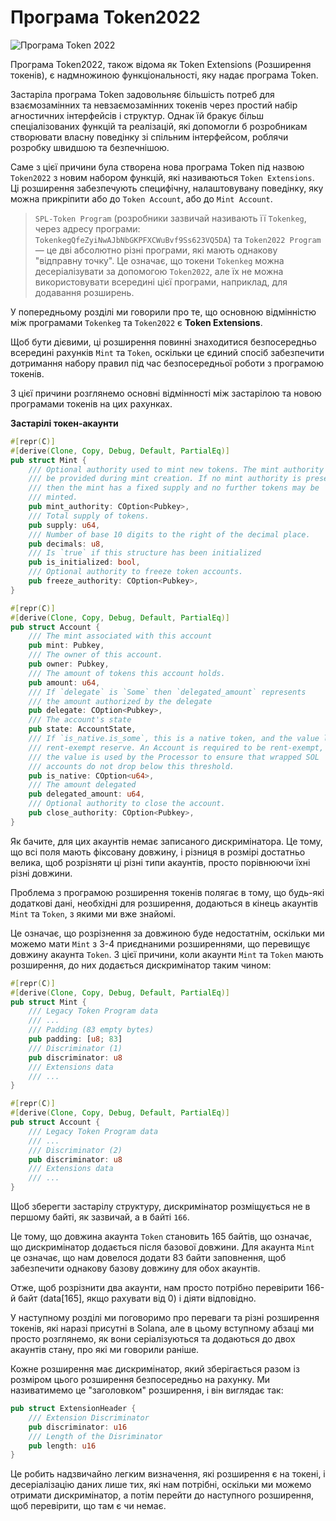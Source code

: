 
# Програма Token2022

![Програма Token 2022](/graphics/course-banners/token-2022-program.png)

Програма Token2022, також відома як Token Extensions (Розширення токенів), є надмножиною функціональності, яку надає програма Token.

Застаріла програма Token задовольняє більшість потреб для взаємозамінних та невзаємозамінних токенів через простий набір агностичних інтерфейсів і структур. Однак їй бракує більш спеціалізованих функцій та реалізацій, які допомогли б розробникам створювати власну поведінку зі спільним інтерфейсом, роблячи розробку швидшою та безпечнішою.

Саме з цієї причини була створена нова програма Token під назвою `Token2022` з новим набором функцій, які називаються `Token Extensions`. Ці розширення забезпечують специфічну, налаштовувану поведінку, яку можна прикріпити або до `Token Account`, або до `Mint Account`.

> `SPL-Token Program` (розробники зазвичай називають її `Tokenkeg`, через адресу програми: `TokenkegQfeZyiNwAJbNbGKPFXCWuBvf9Ss623VQ5DA`) та `Token2022 Program` — це дві абсолютно різні програми, які мають однакову "відправну точку". Це означає, що токени `Tokenkeg` можна десеріалізувати за допомогою `Token2022`, але їх не можна використовувати всередині цієї програми, наприклад, для додавання розширень.

<ArticleSection name="Рахунки Mint та Token" id="mint-and-token-accounts" level="h2" />

У попередньому розділі ми говорили про те, що основною відмінністю між програмами `Tokenkeg` та `Token2022` є **Token Extensions**.

Щоб бути дієвими, ці розширення повинні знаходитися безпосередньо всередині рахунків `Mint` та `Token`, оскільки це єдиний спосіб забезпечити дотримання набору правил під час безпосередньої роботи з програмою токенів.

З цієї причини розглянемо основні відмінності між застарілою та новою програмами токенів на цих рахунках.

**Застарілі токен-акаунти**

```rust
#[repr(C)]
#[derive(Clone, Copy, Debug, Default, PartialEq)]
pub struct Mint {
    /// Optional authority used to mint new tokens. The mint authority may only
    /// be provided during mint creation. If no mint authority is present
    /// then the mint has a fixed supply and no further tokens may be
    /// minted.
    pub mint_authority: COption<Pubkey>,
    /// Total supply of tokens.
    pub supply: u64,
    /// Number of base 10 digits to the right of the decimal place.
    pub decimals: u8,
    /// Is `true` if this structure has been initialized
    pub is_initialized: bool,
    /// Optional authority to freeze token accounts.
    pub freeze_authority: COption<Pubkey>,
}

#[repr(C)]
#[derive(Clone, Copy, Debug, Default, PartialEq)]
pub struct Account {
    /// The mint associated with this account
    pub mint: Pubkey,
    /// The owner of this account.
    pub owner: Pubkey,
    /// The amount of tokens this account holds.
    pub amount: u64,
    /// If `delegate` is `Some` then `delegated_amount` represents
    /// the amount authorized by the delegate
    pub delegate: COption<Pubkey>,
    /// The account's state
    pub state: AccountState,
    /// If `is_native.is_some`, this is a native token, and the value logs the
    /// rent-exempt reserve. An Account is required to be rent-exempt, so
    /// the value is used by the Processor to ensure that wrapped SOL
    /// accounts do not drop below this threshold.
    pub is_native: COption<u64>,
    /// The amount delegated
    pub delegated_amount: u64,
    /// Optional authority to close the account.
    pub close_authority: COption<Pubkey>,
}
```

Як бачите, для цих акаунтів немає записаного дискримінатора. Це тому, що всі поля мають фіксовану довжину, і різниця в розмірі достатньо велика, щоб розрізняти ці різні типи акаунтів, просто порівнюючи їхні різні довжини.

Проблема з програмою розширення токенів полягає в тому, що будь-які додаткові дані, необхідні для розширення, додаються в кінець акаунтів `Mint` та `Token`, з якими ми вже знайомі.

Це означає, що розрізнення за довжиною буде недостатнім, оскільки ми можемо мати `Mint` з 3-4 приєднаними розширеннями, що перевищує довжину акаунта `Token`. З цієї причини, коли акаунти `Mint` та `Token` мають розширення, до них додається дискримінатор таким чином:

```rust
#[repr(C)]
#[derive(Clone, Copy, Debug, Default, PartialEq)]
pub struct Mint {
    /// Legacy Token Program data
    /// ...
    /// Padding (83 empty bytes)
    pub padding: [u8; 83]
    /// Discriminator (1)
    pub discriminator: u8
    /// Extensions data
    /// ...
}

#[repr(C)]
#[derive(Clone, Copy, Debug, Default, PartialEq)]
pub struct Account {
    /// Legacy Token Program data
    /// ...
    /// Discriminator (2)
    pub discriminator: u8
    /// Extensions data
    /// ...
}
```

Щоб зберегти застарілу структуру, дискримінатор розміщується не в першому байті, як зазвичай, а в байті `166`.

Це тому, що довжина акаунта `Token` становить 165 байтів, що означає, що дискримінатор додається після базової довжини. Для акаунта `Mint` це означає, що нам довелося додати 83 байти заповнення, щоб забезпечити однакову базову довжину для обох акаунтів.

Отже, щоб розрізнити два акаунти, нам просто потрібно перевірити 166-й байт (data[165], якщо рахувати від 0) і діяти відповідно.

<ArticleSection name="Розширення токенів" id="token-extensions" level="h2" />

У наступному розділі ми поговоримо про переваги та різні розширення токенів, які наразі присутні в Solana, але в цьому вступному абзаці ми просто розглянемо, як вони серіалізуються та додаються до двох акаунтів стану, про які ми говорили раніше.

Кожне розширення має дискримінатор, який зберігається разом із розміром цього розширення безпосередньо на рахунку. Ми називатимемо це "заголовком" розширення, і він виглядає так:

```rust
pub struct ExtensionHeader {
    /// Extension Discriminator
    pub discriminator: u16
    /// Length of the Disriminator
    pub length: u16
}
```

Це робить надзвичайно легким визначення, які розширення є на токені, і десеріалізацію даних лише тих, які нам потрібні, оскільки ми можемо отримати дискримінатор, а потім перейти до наступного розширення, щоб перевірити, що там є чи немає.

